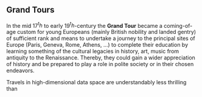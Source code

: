 ## Grand Tours

In the mid 17$^th$  to early 19$^th$-century the **Grand Tour**
became a coming-of-age custom for young Europeans 
(mainly British nobility and landed gentry)
of sufficient rank and means to undertake a journey to the principal sites of Europe
(Paris, Geneva, Rome, Athens, ...) to complete their education by learning something of
the cultural legacies in history, art, music from antiquity to the Renaissance.
Thereby, they could gain a wider appreciation of history and be prepared to play
a role in polite society or in their chosen endeavors.

Travels in high-dimensional data space are understandably less thrilling than 
